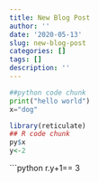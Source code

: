 ```yaml
---
title: New Blog Post
author: ''
date: '2020-05-13'
slug: new-blog-post
categories: []
tags: []
description: ''
---
```


```python
##python code chunk
print("hello world")
x="dog"
```

```R
library(reticulate)
## R code chunk 
py$x
y<-2
```

```python
r.y+1== 3
